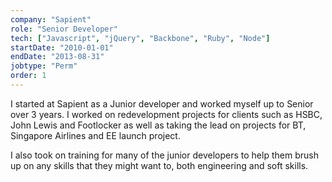 ```yaml
---
company: "Sapient"
role: "Senior Developer"
tech: ["Javascript", "jQuery", "Backbone", "Ruby", "Node"]
startDate: "2010-01-01"
endDate: "2013-08-31"
jobtype: "Perm"
order: 1
---
```


I started at Sapient as a Junior developer and worked myself up to Senior over 3 years. I worked on redevelopment projects for clients such as HSBC, John Lewis and Footlocker as well as taking the lead on
projects for BT, Singapore Airlines and EE launch project.

I also took on training for many of the junior developers to help them brush up on any skills that they might want to, both engineering and soft skills.
